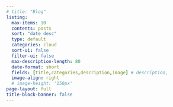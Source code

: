```yaml
---
# title: "Blog"
listing:
  max-items: 10
  contents: posts
  sort: "date desc"
  type: default
  categories: cloud
  sort-ui: false
  filter-ui: false
  max-description-length: 80
  date-format: short
  fields: [title,categories,description,image] # description,
  image-align: right
  # image-height: '150px'
page-layout: full
title-block-banner: false
---
```

